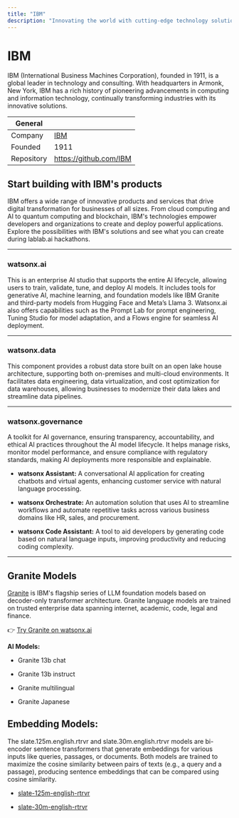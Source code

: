 ```yaml
---
title: "IBM"
description: "Innovating the world with cutting-edge technology solutions and services since 1911."
---
```


# IBM
IBM (International Business Machines Corporation), founded in 1911, is a global leader in technology and consulting. With headquarters in Armonk, New York, IBM has a rich history of pioneering advancements in computing and information technology, continually transforming industries with its innovative solutions.

| General  |  |
| --- | --- |
| Company | [IBM](https://www.ibm.com/us-en)  |
| Founded |  1911 |
| Repository | https://github.com/IBM |

## Start building with IBM's products

IBM offers a wide range of innovative products and services that drive digital transformation for businesses of all sizes. From cloud computing and AI to quantum computing and blockchain, IBM's technologies empower developers and organizations to create and deploy powerful applications. Explore the possibilities with IBM's solutions and see what you can create during lablab.ai hackathons.

---

### watsonx.ai
This is an enterprise AI studio that supports the entire AI lifecycle, allowing users to train, validate, tune, and deploy AI models. It includes tools for generative AI, machine learning, and foundation models like IBM Granite and third-party models from Hugging Face and Meta’s Llama 3. Watsonx.ai also offers capabilities such as the Prompt Lab for prompt engineering, Tuning Studio for model adaptation, and a Flows engine for seamless AI deployment.

---

### watsonx.data

This component provides a robust data store built on an open lake house architecture, supporting both on-premises and multi-cloud environments. It facilitates data engineering, data virtualization, and cost optimization for data warehouses, allowing businesses to modernize their data lakes and streamline data pipelines.

---

### watsonx.governance

A toolkit for AI governance, ensuring transparency, accountability, and ethical AI practices throughout the AI model lifecycle. It helps manage risks, monitor model performance, and ensure compliance with regulatory standards, making AI deployments more responsible and explainable.

* **watsonx Assistant:** A conversational AI application for creating chatbots and virtual agents, enhancing customer service with natural language processing.

* **watsonx Orchestrate:** An automation solution that uses AI to streamline workflows and automate repetitive tasks across various business domains like HR, sales, and procurement.

* **watsonx Code Assistant:** A tool to aid developers by generating code based on natural language inputs, improving productivity and reducing coding complexity.

---

## Granite Models

[Granite](https://www.ibm.com/granite)  is IBM's flagship series of LLM foundation models based on decoder-only transformer architecture. Granite language models are trained on trusted enterprise data spanning internet, academic, code, legal and finance.

👉 [Try Granite on watsonx.ai](https://eu-de.dataplatform.cloud.ibm.com/registration/stepone?context=wx&preselect_region=true)

**AI Models:**

* Granite 13b chat
  
* Granite 13b instruct
  
* Granite multilingual
  
* Granite Japanese

## Embedding Models:

The slate.125m.english.rtrvr and slate.30m.english.rtrvr models are bi-encoder sentence transformers that generate embeddings for various inputs like queries, passages, or documents. Both models are trained to maximize the cosine similarity between pairs of texts (e.g., a query and a passage), producing sentence embeddings that can be compared using cosine similarity.

*  [slate-125m-english-rtrvr](https://dataplatform.cloud.ibm.com/docs/content/wsj/analyze-data/fm-slate-125m-english-rtrvr-model-card.html?context=wx)

* [slate-30m-english-rtrvr](https://dataplatform.cloud.ibm.com/docs/content/wsj/analyze-data/fm-slate-30m-english-rtrvr-model-card.html?context=wx) 




